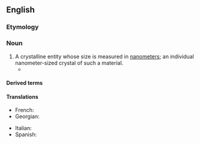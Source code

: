 ==English==

===Etymology===
{{prefix|en|nano|crystal}}

===Noun===
{{wikipedia}}
{{en-noun}}

# A crystalline entity whose size is measured in [[nanometer]]s; an individual nanometer-sized crystal of such a material.
#* {{quote-journal|en|author=Joanna Klein|title=How a Mysterious Bacteria Almost Gave You a Better TV|work=The New York Times|date=2016-05-06|url=https://www.nytimes.com/2016/05/06/science/quantum-dots.html|issn=0362-4331|passage=Dr. Berger and his colleagues created their multisize '''nanocrystals''' with one enzyme, in water at room temperature.}}

====Derived terms====
{{der2|en
|nanocrystalline
|nanocrystallography
|nanocrystallization
|heteronanocrystal}}

====Translations====
{{trans-top|nanometer sized crystal}}
* French: {{t+|fr|nanocristal|m}}
* Georgian: {{t|ka|ნანოკრისტალი}}
{{trans-mid}}
* Italian: {{t|it|nanocristallo|m}}
* Spanish: {{t|es|nanocristal|m}}
{{trans-bottom}}